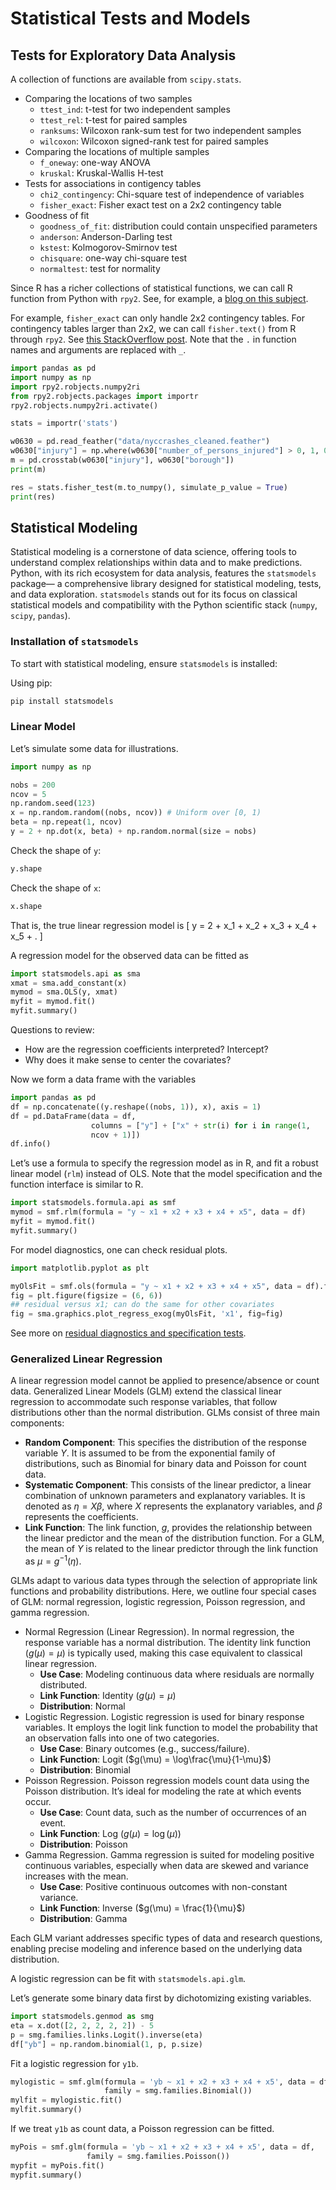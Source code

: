 # Statistical Tests and Models


## Tests for Exploratory Data Analysis

A collection of functions are available from `scipy.stats`.

+ Comparing the locations of two samples
    - `ttest_ind`: t-test for two independent samples
    - `ttest_rel`: t-test for paired samples
	- `ranksums`: Wilcoxon rank-sum test for two independent samples
	- `wilcoxon`: Wilcoxon signed-rank test for paired samples
+ Comparing the locations of multiple samples
    - `f_oneway`: one-way ANOVA
	- `kruskal`: Kruskal-Wallis H-test
+ Tests for associations in contigency tables
    - `chi2_contingency`: Chi-square test of independence of variables
	- `fisher_exact`:  Fisher exact test on a 2x2 contingency table
+ Goodness of fit
    - `goodness_of_fit`: distribution could contain unspecified parameters
	- `anderson`: Anderson-Darling test 
    - `kstest`: Kolmogorov-Smirnov test 
	- `chisquare`: one-way chi-square test
	- `normaltest`: test for normality


Since R has a richer collections of statistical functions, we can call 
R function from Python with `rpy2`. See, for example, a [blog on this
subject](https://rviews.rstudio.com/2022/05/25/calling-r-from-python-with-rpy2/).


For example, `fisher_exact` can only handle 2x2 contingency tables. For
contingency tables larger than 2x2, we can call `fisher.text()` from R through
`rpy2`. 
See [this StackOverflow post](https://stackoverflow.com/questions/25368284/fishers-exact-test-for-bigger-than-2-by-2-contingency-table).
Note that the `.` in function names and arguments are replaced with `_`.

```python
import pandas as pd
import numpy as np
import rpy2.robjects.numpy2ri
from rpy2.robjects.packages import importr
rpy2.robjects.numpy2ri.activate()

stats = importr('stats')

w0630 = pd.read_feather("data/nyccrashes_cleaned.feather")
w0630["injury"] = np.where(w0630["number_of_persons_injured"] > 0, 1, 0)
m = pd.crosstab(w0630["injury"], w0630["borough"])
print(m)

res = stats.fisher_test(m.to_numpy(), simulate_p_value = True)
print(res)
```



## Statistical Modeling

Statistical modeling is a cornerstone of data science, offering tools to
understand complex relationships within data and to make predictions. Python,
with its rich ecosystem for data analysis, features the `statsmodels` package—
a comprehensive library designed for statistical modeling, tests, and data
exploration. `statsmodels` stands out for its focus on classical statistical
models and compatibility with the Python scientific stack (`numpy`, `scipy`,
`pandas`).

### Installation of `statsmodels`

To start with statistical modeling, ensure `statsmodels` is installed:

Using pip:

```bash
pip install statsmodels
```

### Linear Model

Let's simulate some data for illustrations.

```python
import numpy as np

nobs = 200
ncov = 5
np.random.seed(123)
x = np.random.random((nobs, ncov)) # Uniform over [0, 1)
beta = np.repeat(1, ncov)
y = 2 + np.dot(x, beta) + np.random.normal(size = nobs)
```

Check the shape of `y`:
```python
y.shape
```

Check the shape of `x`:
```python
x.shape
```

That is, the true linear regression model is
\[
y = 2 + x_1 + x_2 + x_3 + x_4 + x_5 + \epsilon.
\]

A regression model for the observed data can be fitted as

```python
import statsmodels.api as sma
xmat = sma.add_constant(x)
mymod = sma.OLS(y, xmat)
myfit = mymod.fit()
myfit.summary()
```

Questions to review:

+ How are the regression coefficients interpreted? Intercept?
+ Why does it make sense to center the covariates?


Now we form a data frame with the variables

```python
import pandas as pd
df = np.concatenate((y.reshape((nobs, 1)), x), axis = 1)
df = pd.DataFrame(data = df,
                  columns = ["y"] + ["x" + str(i) for i in range(1,
                  ncov + 1)])
df.info()
```

Let's use a formula to specify the regression model as in R, and fit
a robust linear model (`rlm`) instead of OLS. Note that the model specification
and the function interface is similar to R.

```python
import statsmodels.formula.api as smf
mymod = smf.rlm(formula = "y ~ x1 + x2 + x3 + x4 + x5", data = df)
myfit = mymod.fit()
myfit.summary()
```

For model diagnostics, one can check residual plots.

```python
import matplotlib.pyplot as plt

myOlsFit = smf.ols(formula = "y ~ x1 + x2 + x3 + x4 + x5", data = df).fit()
fig = plt.figure(figsize = (6, 6))
## residual versus x1; can do the same for other covariates
fig = sma.graphics.plot_regress_exog(myOlsFit, 'x1', fig=fig)
```

See more on [residual diagnostics and specification
tests](https://www.statsmodels.org/stable/stats.html#residual-diagnostics-and-specification-tests).


### Generalized Linear Regression

A linear regression model cannot be applied to presence/absence or
count data.  Generalized Linear Models (GLM) extend the classical
linear regression to accommodate such response variables, that follow
distributions other than the normal distribution. GLMs consist of
three main components:


+ **Random Component**: This specifies the distribution of the 
response variable $Y$. It is assumed to be from the exponential family of 
distributions, such as Binomial for binary data and Poisson for count data.
+ **Systematic Component**: This consists of the linear predictor, 
a linear combination of unknown parameters and explanatory variables. It 
is denoted as $\eta = X\beta$, where $X$ represents the explanatory 
variables, and $\beta$ represents the coefficients.
+ **Link Function**: The link function, $g$, provides the 
relationship between the linear predictor and the mean of the distribution 
function. For a GLM, the mean of $Y$ is related to the linear predictor 
through the link function as $\mu = g^{-1}(\eta)$.


GLMs adapt to various data types through the
selection of appropriate link functions and probability distributions. Here,
we outline four special cases of GLM: normal regression, logistic regression,
Poisson regression, and gamma regression.


+ Normal Regression (Linear Regression).
In normal regression, the response variable has a normal distribution. The
identity link function ($g(\mu) = \mu$) is typically used, making this case
equivalent to classical linear regression.
    - **Use Case**: Modeling continuous data where residuals are normally distributed.
    - **Link Function**: Identity ($g(\mu) = \mu$)
    - **Distribution**: Normal
+ Logistic Regression.
Logistic regression is used for binary response variables. It employs the
logit link function to model the probability that an observation falls into
one of two categories.
    - **Use Case**: Binary outcomes (e.g., success/failure).
    - **Link Function**: Logit ($g(\mu) = \log\frac{\mu}{1-\mu}$)
    - **Distribution**: Binomial
+ Poisson Regression.
Poisson regression models count data using the Poisson distribution. It's
ideal for modeling the rate at which events occur.
    - **Use Case**: Count data, such as the number of occurrences of an event.
    - **Link Function**: Log ($g(\mu) = \log(\mu)$)
    - **Distribution**: Poisson
+ Gamma Regression.
Gamma regression is suited for modeling positive continuous variables, 
especially when data are skewed and variance increases with the mean.
    - **Use Case**: Positive continuous outcomes with non-constant variance.
    - **Link Function**: Inverse ($g(\mu) = \frac{1}{\mu}$)
    - **Distribution**: Gamma

Each GLM variant addresses specific types of data and research questions,
enabling precise modeling and inference based on the underlying data
distribution.


A logistic regression can be fit with `statsmodels.api.glm`.

Let's generate some binary data first by dichotomizing existing variables.

```python
import statsmodels.genmod as smg
eta = x.dot([2, 2, 2, 2, 2]) - 5
p = smg.families.links.Logit().inverse(eta)
df["yb"] = np.random.binomial(1, p, p.size)
```

Fit a logistic regression for `y1b`.

```python
mylogistic = smf.glm(formula = 'yb ~ x1 + x2 + x3 + x4 + x5', data = df,
                     family = smg.families.Binomial())
mylfit = mylogistic.fit()
mylfit.summary()
```



If we treat `y1b` as count data, a Poisson regression can be fitted.

```python
myPois = smf.glm(formula = 'yb ~ x1 + x2 + x3 + x4 + x5', data = df,
                 family = smg.families.Poisson())
mypfit = myPois.fit()
mypfit.summary()
```
